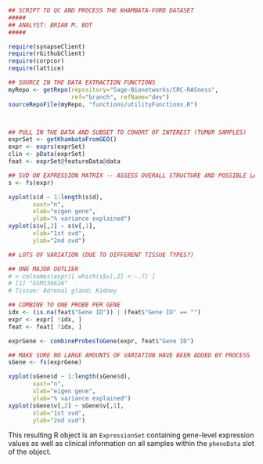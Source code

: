 
```r
## SCRIPT TO QC AND PROCESS THE KHAMBATA-FORD DATASET
#####
## ANALYST: BRIAN M. BOT
#####

require(synapseClient)
require(rGithubClient)
require(corpcor)
require(lattice)

## SOURCE IN THE DATA EXTRACTION FUNCTIONS
myRepo <- getRepo(repository="Sage-Bionetworks/CRC-RASness",
                  ref="branch", refName="dev")
sourceRepoFile(myRepo, "functions/utilityFunctions.R")



## PULL IN THE DATA AND SUBSET TO COHORT OF INTEREST (TUMOR SAMPLES)
exprSet <- getKhambataFromGEO()
expr <- exprs(exprSet)
clin <- pData(exprSet)
feat <- exprSet@featureData@data

## SVD ON EXPRESSION MATRIX -- ASSESS OVERALL STRUCTURE AND POSSIBLE LATENT STRUCTURE
s <- fs(expr)
```

```r
xyplot(s$d ~ 1:length(s$d),
       xaxt="n",
       xlab="eigen gene",
       ylab="% variance explained")
xyplot(s$v[,2] ~ s$v[,1],
       xlab="1st svd",
       ylab="2nd svd")
```

```r
## LOTS OF VARIATION (DUE TO DIFFERENT TISSUE TYPES?)

## ONE MAJOR OUTLIER
# > colnames(expr)[ which(s$v[,2] < -.7) ]
# [1] "GSM136626"
# Tissue: Adrenal gland; Kidney

## COMBINE TO ONE PROBE PER GENE
idx <- (is.na(feat$"Gene ID")) | (feat$"Gene ID" == "")
expr <- expr[ !idx, ]
feat <- feat[ !idx, ]

exprGene <- combineProbesToGene(expr, feat$"Gene ID")

## MAKE SURE NO LARGE AMOUNTS OF VARIATION HAVE BEEN ADDED BY PROCESS
sGene <- fs(exprGene)
```

```r
xyplot(sGene$d ~ 1:length(sGene$d),
       xaxt="n",
       xlab="eigen gene",
       ylab="% variance explained")
xyplot(sGene$v[,2] ~ sGene$v[,1],
       xlab="1st svd",
       ylab="2nd svd")
```

This resulting R object is an `ExpressionSet` containing gene-level expression values as well as clinical information on all samples within the `phenoData` slot of the object.
